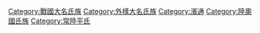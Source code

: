 [[Category:戰國大名氏族|Category:戰國大名氏族]]
[[Category:外樣大名氏族|Category:外樣大名氏族]]
[[Category:濱通|Category:濱通]]
[[Category:陸奧國氏族|Category:陸奧國氏族]]
[[Category:常陸平氏|Category:常陸平氏]]